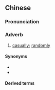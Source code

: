 ==Chinese==
{{zh-forms|alt=是旦,事旦,事但}}

===Pronunciation===
{{zh-pron
|c=si6 daan6
|cat=adv
}}

===Adverb===
{{zh-adv}}

# {{lb|zh|Cantonese}} [[casually]]; [[randomly]]

====Synonyms====
* {{zh-l|求其}}
* {{zh-l|隨便}}

====Derived terms====
{{zh-der|是是但但}}